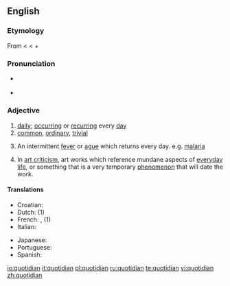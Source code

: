 ==English==

===Etymology===
From {{etyl|la}} {{term|quotidianus|quotīdiānus|everyday|lang=la}} < {{term|quotidie|quotīdiē|daily|lang=la}} < {{term|quot||how many|lang=la}} + {{term|dies|diēs|day|lang=la}}

===Pronunciation===
* {{a|RP}} {{IPA|/kwɒˈtɪdɪən/}}
* {{audio|en-us-quotidian.ogg|Audio (US)}}

===Adjective===
{{en-adj}}

# [[daily]]; [[occurring]] or [[recurring]] every [[day]]
# [[common]], [[ordinary]], [[trivial]]
# {{medicine}} An intermittent [[fever]] or [[ague]] which returns every day. e.g. [[malaria]]
# {{art}} In [[art criticism]], art works which reference mundane aspects of [[everyday life]], or something that is a very temporary [[phenomenon]] that will date the work.

====Translations====
{{trans-top}}
* Croatian: {{t|hr|dnevno}}
* Dutch: {{t+|nl|alledaags}} (1)
* French: {{t+|fr|quotidien|m}}, {{t+|fr|quotidienne|f}} (1)
* Italian: {{t+|it|quotidiano}}
{{trans-mid}}
* Japanese: {{t-|ja|毎日|tr=まいにち, mainichi|sc=Jpan}}
* Portuguese: {{t+|pt|quotidiano}}
* Spanish: {{t|es|cotidiano}}
{{trans-bottom}}

[[io:quotidian]]
[[it:quotidian]]
[[pl:quotidian]]
[[ru:quotidian]]
[[te:quotidian]]
[[vi:quotidian]]
[[zh:quotidian]]
